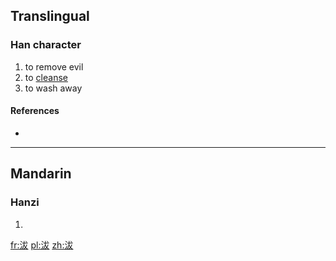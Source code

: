 ==Translingual==

===Han character===
{{Han char|rn=85|rad=水|as=05|sn=8|four=3314<sub>7</sub>|canj=水戈大水 (EIKE), 水戈大大 (EIKK)}}

# to remove evil
# to [[cleanse]]
# to wash away

====References====
* {{Han ref|kx=0614.010|dkj=17250|dj=1007.050|hdz=31582.080|uh=6CB7|ud=27831|bh=CCF7|bd=52471}}

----

==Mandarin==

===Hanzi===
{{cmn-hanzi|pin=[[fā]] ([[fa1]])|wg=fa<sup>1</sup>}}

# {{defn|Mandarin|sort=水05}}

[[fr:沷]]
[[pl:沷]]
[[zh:沷]]